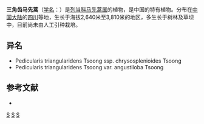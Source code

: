 {{Speciesbox
| genus = Pedicularis
| species = triangularidens
| authority = P.C.Tsoong
| subdivision_ranks =[[变种|变种]]
| subdivision =
* 三角齿马先蒿 ''P. t.'' var. ''triangularidens''
* [[三角齿马先蒿猫眼草|三角齿马先蒿猫眼草]] ''P. t.'' subsp. ''chrysosplenioides''
}}

'''三角齿马先蒿'''（[[学名|学名]]：{{lang|la|''Pedicularis triangularidens''}}）是[[列当科|列当科]][[马先蒿属|马先蒿属]]的植物，是中国的特有植物。分布在[[中国大陆|中国大陆]]的[[四川|四川]]等地，生长于海拔2,640米至3,810米的地区，多生长于树林及草坝中，目前尚未由人工引种栽培。

== 异名 ==
* Pedicularis triangularidens Tsoong ssp. chrysosplenioides Tsoong
* Pedicularis triangularidens Tsoong var. angustiloba Tsoong

== 参考文献 ==
<div class="references-small">
* {{cite web| url =http://www.bioinfo.cn/db05/KmzwSpecies.php?action=view&id=21505| title =三角齿马先蒿（亚种变种）| work =《中国高等植物数据库全库》| publisher =中国科学院微生物研究所| author =昆明植物研究所| accessdate =2009-02-25| deadurl =yes| archiveurl =https://web.archive.org/web/20160305025916/http://www.bioinfo.cn/db05/KmzwSpecies.php?action=view&id=21505| archivedate =2016-03-05}}
</div>
{{Taxonbar|from=Q10866901}}

[[Category:马先蒿属|S]]
[[Category:中国特有植物|S]]
[[Category:四川植物|S]]